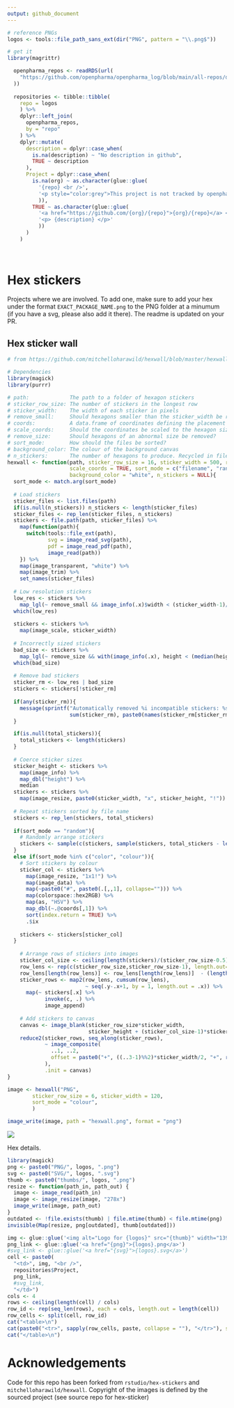 ```yaml
---
output: github_document
---
```


```r
# reference PNGs
logos <- tools::file_path_sans_ext(dir("PNG", pattern = "\\.png$"))

# get it
library(magrittr)

  openpharma_repos <- readRDS(url(
    "https://github.com/openpharma/openpharma_log/blob/main/all-repos/data.rds?raw=true"
  ))
  
  repositories <- tibble::tibble(
    repo = logos
    ) %>%
    dplyr::left_join(
      openpharma_repos,
      by = "repo"
    ) %>%
    dplyr::mutate(
      description = dplyr::case_when(
        is.na(description) ~ "No description in github",
        TRUE ~ description
      ),
      Project = dplyr::case_when(
        is.na(org) ~ as.character(glue::glue(
          '{repo} <br />',
          '<p style="color:grey">This project is not tracked by openpharma.github.io</p>'
          )),
        TRUE ~ as.character(glue::glue(
          '<a href="https://github.com/{org}/{repo}">{org}/{repo}</a> <br />',
          '<p> {description} </p>'
          ))
      )
    )
  
  
```

# Hex stickers

Projects where we are involved. To add one, make sure to add your hex under the format `EXACT_PACKAGE_NAME.png` to the PNG 
folder at a minumum (if you have a svg, please also add it there). The readme is updated on your PR.

## Hex sticker wall

```r
# from https://github.com/mitchelloharawild/hexwall/blob/master/hexwall.R

# Dependencies
library(magick)
library(purrr)

# path:             The path to a folder of hexagon stickers
# sticker_row_size: The number of stickers in the longest row
# sticker_width:    The width of each sticker in pixels
# remove_small:     Should hexagons smaller than the sticker_width be removed?
# coords:           A data.frame of coordinates defining the placement of hexagons
# scale_coords:     Should the coordinates be scaled to the hexagon size?
# remove_size:      Should hexagons of an abnormal size be removed?
# sort_mode:        How should the files be sorted?
# background_color: The colour of the background canvas
# n_stickers:       The number of hexagons to produce. Recycled in file order.
hexwall <- function(path, sticker_row_size = 16, sticker_width = 500, remove_small = TRUE, total_stickers = NULL, remove_size = TRUE,
                    scale_coords = TRUE, sort_mode = c("filename", "random", "color", "colour"), 
                    background_color = "white", n_stickers = NULL){
  sort_mode <- match.arg(sort_mode)
  
  # Load stickers
  sticker_files <- list.files(path)
  if(is.null(n_stickers)) n_stickers <- length(sticker_files)
  sticker_files <- rep_len(sticker_files, n_stickers)
  stickers <- file.path(path, sticker_files) %>% 
    map(function(path){
      switch(tools::file_ext(path),
             svg = image_read_svg(path),
             pdf = image_read_pdf(path),
             image_read(path))
    }) %>%
    map(image_transparent, "white") %>%
    map(image_trim) %>%
    set_names(sticker_files)
  
  # Low resolution stickers
  low_res <- stickers %>%
    map_lgl(~ remove_small && image_info(.x)$width < (sticker_width-1)/2 && image_info(.x)$format != "svg")
  which(low_res)
  
  stickers <- stickers %>%
    map(image_scale, sticker_width)
  
  # Incorrectly sized stickers
  bad_size <- stickers %>%
    map_lgl(~ remove_size && with(image_info(.x), height < (median(height)-2) | height > (median(height) + 2)))
  which(bad_size)
  
  # Remove bad stickers
  sticker_rm <- low_res | bad_size
  stickers <- stickers[!sticker_rm]
  
  if(any(sticker_rm)){
    message(sprintf("Automatically removed %i incompatible stickers: %s",
                    sum(sticker_rm), paste0(names(sticker_rm[sticker_rm]), collapse = ", ")))
  }

  if(is.null(total_stickers)){
    total_stickers <- length(stickers)
  }
  
  # Coerce sticker sizes
  sticker_height <- stickers %>%
    map(image_info) %>%
    map_dbl("height") %>%
    median
  stickers <- stickers %>%
    map(image_resize, paste0(sticker_width, "x", sticker_height, "!"))
  
  # Repeat stickers sorted by file name
  stickers <- rep_len(stickers, total_stickers)
  
  if(sort_mode == "random"){
    # Randomly arrange stickers
    stickers <- sample(c(stickers, sample(stickers, total_stickers - length(stickers), replace = TRUE))) 
  }
  else if(sort_mode %in% c("color", "colour")){
    # Sort stickers by colour
    sticker_col <- stickers %>% 
      map(image_resize, "1x1!") %>%
      map(image_data) %>%
      map(~paste0("#", paste0(.[,,1], collapse=""))) %>%
      map(colorspace::hex2RGB) %>%
      map(as, "HSV") %>%
      map_dbl(~.@coords[,1]) %>%
      sort(index.return = TRUE) %>%
      .$ix
    
    stickers <- stickers[sticker_col]
  }
  
    # Arrange rows of stickers into images
    sticker_col_size <- ceiling(length(stickers)/(sticker_row_size-0.5))
    row_lens <- rep(c(sticker_row_size,sticker_row_size-1), length.out=sticker_col_size)
    row_lens[length(row_lens)] <- row_lens[length(row_lens)]  - (length(stickers) - sum(row_lens))
    sticker_rows <- map2(row_lens, cumsum(row_lens),
                         ~ seq(.y-.x+1, by = 1, length.out = .x)) %>%
      map(~ stickers[.x] %>%
            invoke(c, .) %>%
            image_append)
    
    # Add stickers to canvas
    canvas <- image_blank(sticker_row_size*sticker_width, 
                          sticker_height + (sticker_col_size-1)*sticker_height/1.33526, "white")
    reduce2(sticker_rows, seq_along(sticker_rows), 
            ~ image_composite(
              ..1, ..2,
              offset = paste0("+", ((..3-1)%%2)*sticker_width/2, "+", round((..3-1)*sticker_height/1.33526))
            ),
            .init = canvas)
}

image <- hexwall("PNG",
        sticker_row_size = 6, sticker_width = 120,
        sort_mode = "colour",
        )

image_write(image, path = "hexwall.png", format = "png")
```

![](hexwall.png)

Hex details.

```r
library(magick)
png <- paste0("PNG/", logos, ".png")
svg <- paste0("SVG/", logos, ".svg")
thumb <- paste0("thumbs/", logos, ".png")
resize <- function(path_in, path_out) {
  image <- image_read(path_in)
  image <- image_resize(image, "278x")
  image_write(image, path_out)
}
outdated <- !file.exists(thumb) | file.mtime(thumb) < file.mtime(png)
invisible(Map(resize, png[outdated], thumb[outdated]))
```

```r
img <- glue::glue('<img alt="Logo for {logos}" src="{thumb}" width="139" height="139">')
png_link <- glue::glue('<a href="{png}">{logos}.png</a>')
#svg_link <- glue::glue('<a href="{svg}">{logos}.svg</a>')
cell <- paste0(
  "<td>", img, "<br />", 
  repositories$Project, 
  png_link,
  #svg_link, 
  "</td>")
cols <- 4
rows <- ceiling(length(cell) / cols)
row_id <- rep(seq_len(rows), each = cols, length.out = length(cell))
row_cells <- split(cell, row_id)
cat("<table>\n")
cat(paste0("<tr>", sapply(row_cells, paste, collapse = ""), "</tr>"), sep = "")
cat("</table>\n")
```

# Acknowledgements

Code for this repo has been forked from `rstudio/hex-stickers` and `mitchelloharawild/hexwall`. Copyright of the images is defined by the sourced project (see source repo for hex-sticker)
